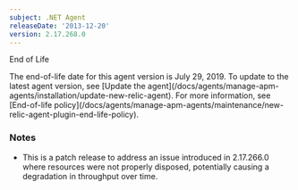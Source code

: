 ```yaml
---
subject: .NET Agent
releaseDate: '2013-12-20'
version: 2.17.268.0
---
```


End of Life

<Callout variant="important">
  The end-of-life date for this agent version is July 29, 2019. To update to the latest agent version, see [Update the agent](/docs/agents/manage-apm-agents/installation/update-new-relic-agent). For more information, see [End-of-life policy](/docs/agents/manage-apm-agents/maintenance/new-relic-agent-plugin-end-life-policy).
</Callout>

### Notes

* This is a patch release to address an issue introduced in 2.17.266.0 where resources were not properly disposed, potentially causing a degradation in throughput over time.
